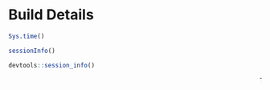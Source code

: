 # Build Details {-}

```r
Sys.time()
```


```r
sessionInfo()
```

```r
devtools::session_info()
```

<marquee>The all data revolution!</marquee>
